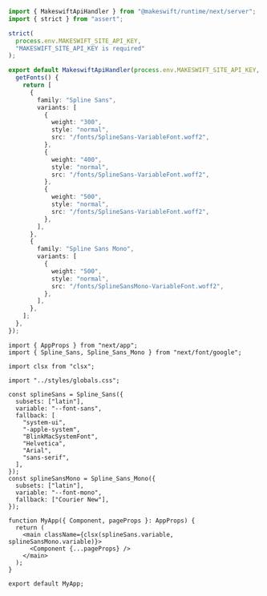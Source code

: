 <CodeGroup>

```ts pages/api/[...makeswift].ts
import { MakeswiftApiHandler } from "@makeswift/runtime/next/server";
import { strict } from "assert";

strict(
  process.env.MAKESWIFT_SITE_API_KEY,
  "MAKESWIFT_SITE_API_KEY is required"
);

export default MakeswiftApiHandler(process.env.MAKESWIFT_SITE_API_KEY, {
  getFonts() {
    return [
      {
        family: "Spline Sans",
        variants: [
          {
            weight: "300",
            style: "normal",
            src: "/fonts/SplineSans-VariableFont.woff2",
          },
          {
            weight: "400",
            style: "normal",
            src: "/fonts/SplineSans-VariableFont.woff2",
          },
          {
            weight: "500",
            style: "normal",
            src: "/fonts/SplineSans-VariableFont.woff2",
          },
        ],
      },
      {
        family: "Spline Sans Mono",
        variants: [
          {
            weight: "500",
            style: "normal",
            src: "/fonts/SplineSansMono-VariableFont.woff2",
          },
        ],
      },
    ];
  },
});
```

```tsx _app.tsx
import { AppProps } from "next/app";
import { Spline_Sans, Spline_Sans_Mono } from "next/font/google";

import clsx from "clsx";

import "../styles/globals.css";

const splineSans = Spline_Sans({
  subsets: ["latin"],
  variable: "--font-sans",
  fallback: [
    "system-ui",
    "-apple-system",
    "BlinkMacSystemFont",
    "Helvetica",
    "Arial",
    "sans-serif",
  ],
});
const splineSansMono = Spline_Sans_Mono({
  subsets: ["latin"],
  variable: "--font-mono",
  fallback: ["Courier New"],
});

function MyApp({ Component, pageProps }: AppProps) {
  return (
    <main className={clsx(splineSans.variable, splineSansMono.variable)}>
      <Component {...pageProps} />
    </main>
  );
}

export default MyApp;
```

</CodeGroup>
